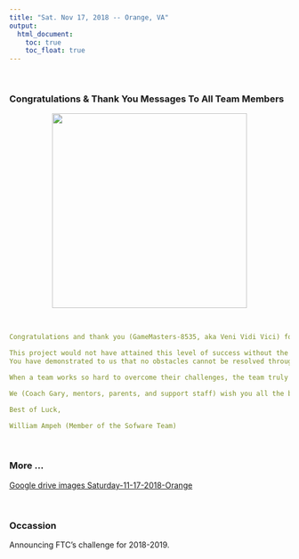 ```yaml
---
title: "Sat. Nov 17, 2018 -- Orange, VA"
output:
  html_document:
    toc: true
    toc_float: true
---
```


<br>

### Congratulations & Thank You Messages To All Team Members

<center><img src="images/Saturday-11-17-2018-Orange_VA/Capture.PNG" width="350px"></center>  

<br>


```yaml
Congratulations and thank you (GameMasters-8535, aka Veni Vidi Vici) for your hard work, dedication, and success in today’s event at Orange County, VA. As you observed, there is nothing like a “pro” when it comes to commitment and team effort. You have proved to us (your mentors, parents, Coach Gary, and all the supporting staff) to us that hard work and coordination can accomplish anything. We are indeed very proud to be part of the GameMasters-8535 team and have no doubt that our team has elevated itself to another level of success in spite of the challenges that came our way. Congratulations!!!

This project would not have attained this level of success without the great talents, cooperation and gameplay from superb team members like you. Thank you all for your unparallel contributions to this great team!!!
You have demonstrated to us that no obstacles cannot be resolved through the collective effort of a well-combined team. Keep up this positive team collaboration spirit! 

When a team works so hard to overcome their challenges, the team truly deserves a day off, so thanks to Coach Gary for giving everyone a day off to rest, think through our methods, strategies, and design rationales, to help us come up with superb enhancement strategies. 

We (Coach Gary, mentors, parents, and support staff) wish you all the best of luck in your future project assignments. 

Best of Luck,

William Ampeh (Member of the Sofware Team)

```
<br> 

### More ...

[Google drive images Saturday-11-17-2018-Orange](https://drive.google.com/drive/folders/1TgYwivyGl_R45P0yLfDSHxES6m2wuw5W?usp=sharing)

<br>

### Occassion
Announcing FTC's challenge for 2018-2019. 
